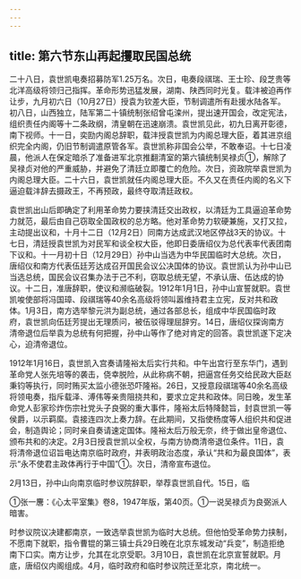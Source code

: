 ```yaml
---
---
---
```

title: 第六节东山再起攫取民国总统
---



二十八日，袁世凯电奏招募防军1.25万名。次日，电奏段祺瑞、王士珍、段芝贵等北洋高级将领归己指挥。革命形势迅猛发展，湖南、陕西同时光复。载沣被迫再作让步，九月初六日（10月27日）授袁为钦差大臣，节制调遣所有赴援水陆各军。初八日，山西独立，陆军第二十镇统制张绍曾屯滦州，提出速开国会，改定宪法，组织责任内阁等十二条政纲，清皇朝在迅速崩溃。袁世凯见此，初九日离开彰德，南下视师。十一日，奕劻内阁总辞职，载沣授袁世凯为内阁总理大臣，着其进京组织完全内阁，仍旧节制调遣原管各军。袁世凯称非国会公举，不敢奉诏。十七日凌晨，他派人在保定暗杀了准备进军北京推翻清室的第六镇统制吴禄贞①，解除了吴禄贞对他的严重威胁，并避免了清廷立即覆亡的危险。次日，资政院举袁世凯为内阁总理大臣。二十六日，袁世凯就任内阁总理大臣。不久又在责任内阁的名义下逼迫载沣辞去摄政王，不再预政，最终夺取清廷政权。

袁世凯出山后即确定了利用革命势力要挟清廷交出政权，以清廷为工具逼迫革命势力就范，最后由自己窃取全国政权的总方略。他对革命势力软硬兼施，又打又拉，主动提出议和，十月十二日（12月2日）同南方达成武汉地区停战3天的协议。十七日，清廷授袁世凯为对民军和谈全权大臣，他即日委唐绍仪为总代表率代表团南下议和。十一月初十日（12月29日）孙中山当选为中华民国临时大总统。次日，唐绍仪和南方代表伍廷芳达成召开国民会议公决国体的协议。袁世凯认为孙中山已当选总统，国民会议召集办法于己不利，窃取总统无望，不承认唐、伍达成的协议。十二日，准唐辞职，使议和濒临破裂。1912年1月1日，孙中山宣誓就职。袁世凯唆使部将冯国璋、段祺瑞等40余名高级将领叫嚣维持君主立宪，反对共和政体。1月3日，南方选举黎元洪为副总统，通过各部总长，组成中华民国临时政府，袁世凯向伍廷芳提出无理质问，被伍驳得理屈辞穷。14日，唐绍仪探询南方清帝退位后举袁为总统有何把握，孙中山等作了绝对肯定的回答。袁世凯遂下定决心，迫清帝退位。

1912年1月16日，袁世凯入宫奏请隆裕太后实行共和。中午出宫行至东华门，遇到革命党人张先培等的袭击，侥幸脱险，从此称病不朝，把逼宫任务交给民政大臣赵秉钧等执行，同时贿买太监小德张恐吓隆裕。26日，又授意段祺瑞等40余名高级将领电奏，指斥载泽、溥伟等亲贵阻挠共和，要求立定共和政体。同日晚，发生革命党人彭家珍炸伤宗社党头子良弼的重大事件，隆裕太后特降懿旨，封袁世凯一等侯爵，以示羁縻。袁接连四次上奏力辞。在此期间，又指使杨度等人组织共和促进会，制造舆论；同时亲自奏请速定国体。隆裕太后万般无奈，终于做出皇帝退位、颁布共和的决定。2月3日授袁世凯以全权，与南方协商清帝退位条件。11日，袁将清帝退位诏旨电达南京临时政府，并表明政治态度，承认“共和为最良国体”，表示“永不使君主政体再行于中国”①。次日，清帝宣布退位。

2月13日，孙中山向南京临时参议院辞职，举荐袁世凯自代。15日，临

①张一麐：《心太平室集》卷8，1947年版，第40页。①一说吴禄贞为良弼派人暗害。

时参议院议决建都南京，一致选举袁世凯为临时大总统。但他怕受革命势力挟制，不愿南下就职，指令曹锟的第三镇士兵29日晚在北京东城发动“兵变”，制造拒绝南下口实。南方让步，允其在北京受职。3月10日，袁世凯在北京宣誓就职。月底，唐绍仪内阁组成。4月，临时政府和临时参议院迁至北京，南北统一。